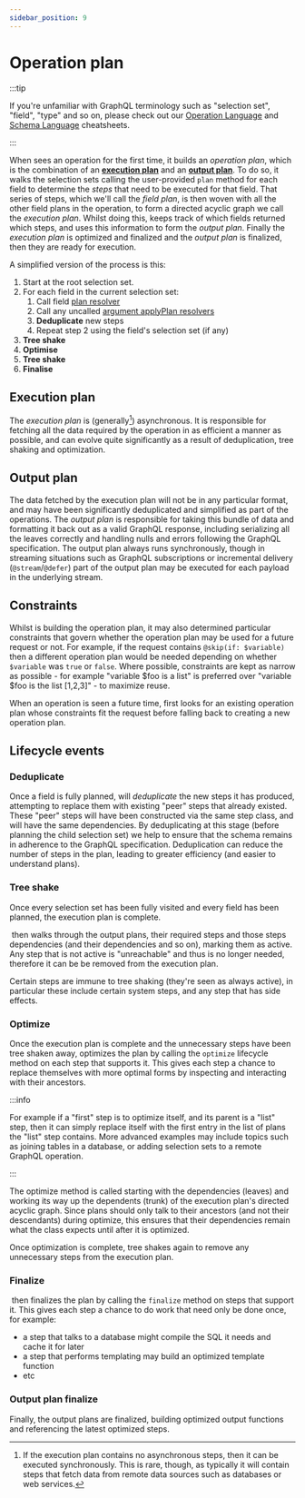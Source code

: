 ```yaml
---
sidebar_position: 9
---
```


# Operation plan

:::tip

If you're unfamiliar with GraphQL terminology such as "selection set", "field",
"type" and so on, please check out our
[Operation Language](https://learn.graphile.org/docs/GraphQL_Operation_Cheatsheet.pdf)
and
[Schema Language](https://learn.graphile.org/docs/GraphQL_Schema_Language_Cheatsheet.pdf)
cheatsheets.

:::

When <Grafast /> sees an operation for the first time, it builds an _operation
plan_, which is the combination of an [**execution plan**](#execution-plan) and
an [**output plan**](#output-plan). To do so, it walks the selection sets
calling the user-provided `plan` method for each field to determine the _steps_
that need to be executed for that field. That series of steps, which we'll call
the _field plan_, is then woven with all the other field plans in the
operation, to form a directed acyclic graph we call the _execution plan_.
Whilst doing this, <Grafast /> keeps track of which fields returned which
steps, and uses this information to form the _output plan_. Finally the
_execution plan_ is optimized and finalized and the _output plan_ is finalized,
then they are ready for execution.

A simplified version of the process is this:

1. Start at the root selection set.
1. For each field in the current selection set:
   1. Call field [plan resolver][plan resolvers]
   1. Call any uncalled [argument applyPlan resolvers][]
   1. **Deduplicate** new steps
   1. Repeat step 2 using the field's selection set (if any)
1. **Tree shake**
1. **Optimise**
1. **Tree shake**
1. **Finalise**

## Execution plan

The _execution plan_ is (generally[^1]) asynchronous. It is responsible for
fetching all the data required by the operation in as efficient a manner as
possible, and can evolve quite significantly as a result of deduplication, tree
shaking and optimization.

[^1]:
    If the execution plan contains no asynchronous steps, then it can be
    executed synchronously. This is rare, though, as typically it will contain
    steps that fetch data from remote data sources such as databases or web
    services.

## Output plan

The data fetched by the execution plan will not be in any particular format,
and may have been significantly deduplicated and simplified as part of the
operations. The _output plan_ is responsible for taking this bundle of data and
formatting it back out as a valid GraphQL response, including serializing all
the leaves correctly and handling nulls and errors following the GraphQL
specification. The output plan always runs synchronously, though in streaming
situations such as GraphQL subscriptions or incremental delivery
(`@stream`/`@defer`) part of the output plan may be executed for each payload
in the underlying stream.

## Constraints

Whilst <Grafast /> is building the operation plan, it may also determined
particular constraints that govern whether the operation plan may be used for a
future request or not. For example, if the request contains
`@skip(if: $variable)` then a different operation plan would be needed depending
on whether `$variable` was `true` or `false`. Where possible, constraints are
kept as narrow as possible - for example "variable
$foo is a list" is preferred over "variable
$foo is the list [1,2,3]" - to
maximize reuse.

When an operation is seen a future time, <Grafast /> first looks for an existing
operation plan whose constraints fit the request before falling back to creating
a new operation plan.

## Lifecycle events

### Deduplicate

Once a field is fully planned, <Grafast /> will _deduplicate_ the new steps it
has produced, attempting to replace them with existing "peer" steps that already
existed. These "peer" steps will have been constructed via the same step class,
and will have the same dependencies. By deduplicating at this stage (before
planning the child selection set) we help to ensure that the schema remains in
adherence to the GraphQL specification. Deduplication can reduce the number of
steps in the plan, leading to greater efficiency (and easier to understand
plans).

### Tree shake

Once every selection set has been fully visited and every field has been
planned, the execution plan is complete.

&ZeroWidthSpace;<Grafast /> then walks through the output plans, their required steps and those
steps dependencies (and their dependencies and so on), marking them as active.
Any step that is not active is "unreachable" and thus is no longer needed,
therefore it can be be removed from the execution plan.

Certain steps are immune to tree shaking (they're seen as always active), in
particular these include certain system steps, and any step that has side
effects.

### Optimize

Once the execution plan is complete and the unnecessary steps have been tree
shaken away, <Grafast /> optimizes the plan by calling the `optimize` lifecycle
method on each step that supports it. This gives each step a chance to replace
themselves with more optimal forms by inspecting and interacting with their
ancestors.

:::info

For example if a "first" step is to optimize itself, and its parent is a "list"
step, then it can simply replace itself with the first entry in the list of
plans the "list" step contains. More advanced examples may include topics such
as joining tables in a database, or adding selection sets to a remote GraphQL
operation.

:::

The optimize method is called starting with the dependencies (leaves) and
working its way up the dependents (trunk) of the execution plan's directed
acyclic graph. Since plans should only talk to their ancestors (and not their
descendants) during optimize, this ensures that their dependencies remain what
the class expects until after it is optimized.

Once optimization is complete, <Grafast /> tree shakes again to remove any
unnecessary steps from the execution plan.

### Finalize

&ZeroWidthSpace;<Grafast /> then finalizes the plan by calling the `finalize` method on steps
that support it. This gives each step a chance to do work that need only be done
once, for example:

- a step that talks to a database might compile the SQL it needs and cache it
  for later
- a step that performs templating may build an optimized template function
- etc

### Output plan finalize

Finally, the output plans are finalized, building optimized output functions and
referencing the latest optimized steps.

[plan resolvers]: ./plan-resolvers
[argument applyplan resolvers]: ./plan-resolvers/index.mdx#argument-plan-resolvers
